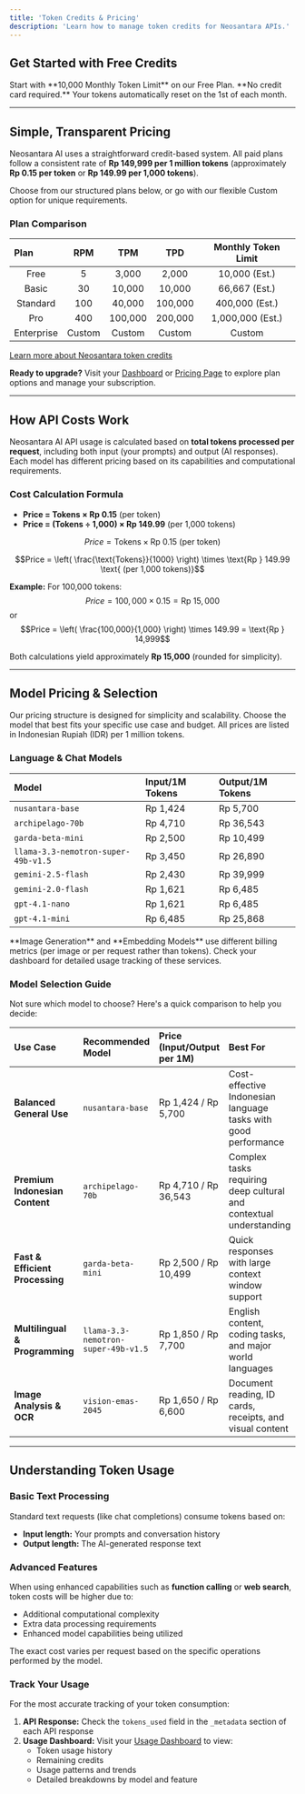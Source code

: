 ```yaml
---
title: 'Token Credits & Pricing'
description: 'Learn how to manage token credits for Neosantara APIs.'
---
```


## Get Started with Free Credits

<Card icon="key" href="https://app.neosantara.xyz/api-keys" title="Get your free API key" horizontal>
  Start with **10,000 Monthly Token Limit** on our Free Plan. **No credit card required.** Your tokens automatically reset on the 1st of each month.
</Card>

---

## Simple, Transparent Pricing

Neosantara AI uses a straightforward credit-based system. All paid plans follow a consistent rate of **Rp 149,999 per 1 million tokens** (approximately **Rp 0.15 per token** or **Rp 149.99 per 1,000 tokens**). 

Choose from our structured plans below, or go with our flexible Custom option for unique requirements.

### Plan Comparison

| <div align="left">**Plan**</div> | **RPM** | **TPM** | **TPD** | **Monthly Token Limit** |
| :---: | :---: | :---: | :---: | :---: |
| Free | 5 | 3,000 | 2,000 | 10,000 (Est.) |
| Basic | 30 | 10,000 | 10,000 | 66,667 (Est.) |
| Standard | 100 | 40,000 | 100,000 | 400,000 (Est.) |
| Pro | 400 | 100,000 | 200,000 | 1,000,000 (Est.) |
| Enterprise | Custom| Custom | Custom | Custom |

[Learn more about Neosantara token credits](/en/about/token-credits#how-api-costs-work)

**Ready to upgrade?** Visit your [Dashboard](https://app.neosantara.xyz/dashboard) or [Pricing Page](https://app.neosantara.xyz/pricing) to explore plan options and manage your subscription.

---

## How API Costs Work

Neosantara AI API usage is calculated based on **total tokens processed per request**, including both input (your prompts) and output (AI responses). Each model has different pricing based on its capabilities and computational requirements.

### Cost Calculation Formula

- **Price = Tokens × Rp 0.15** (per token)
- **Price = (Tokens ÷ 1,000) × Rp 149.99** (per 1,000 tokens)

$$Price = \text{Tokens} \times \text{Rp } 0.15 \text{ (per token)}$$

$$Price = \left( \frac{\text{Tokens}}{1000} \right) \times \text{Rp } 149.99 \text{ (per 1,000 tokens)}$$

**Example:** For 100,000 tokens:
$$Price = 100,000 \times 0.15 = \text{Rp } 15,000$$
or
$$Price = \left( \frac{100,000}{1,000} \right) \times 149.99 = \text{Rp } 14,999$$

Both calculations yield approximately **Rp 15,000** (rounded for simplicity).

---

## Model Pricing & Selection

Our pricing structure is designed for simplicity and scalability. Choose the model that best fits your specific use case and budget. All prices are listed in Indonesian Rupiah (IDR) per 1 million tokens.

### Language & Chat Models

| Model | Input/1M Tokens | Output/1M Tokens |
| :--- | :--- | :--- |
| `nusantara-base` | Rp 1,424 | Rp 5,700 |
| `archipelago-70b` | Rp 4,710 | Rp 36,543 |
| `garda-beta-mini` | Rp 2,500 | Rp 10,499 |
| `llama-3.3-nemotron-super-49b-v1.5` | Rp 3,450 | Rp 26,890 |
| `gemini-2.5-flash` | Rp 2,430 | Rp 39,999 |
| `gemini-2.0-flash` | Rp 1,621 | Rp 6,485 |
| `gpt-4.1-nano` | Rp 1,621 | Rp 6,485 |
| `gpt-4.1-mini` | Rp 6,485 | Rp 25,868 |

<Note>
**Image Generation** and **Embedding Models** use different billing metrics (per image or per request rather than tokens). Check your dashboard for detailed usage tracking of these services.
</Note>

### Model Selection Guide

Not sure which model to choose? Here's a quick comparison to help you decide:

| **Use Case** | **Recommended Model** | **Price (Input/Output per 1M)** | **Best For** |
| :--- | :--- | :--- | :--- |
| **Balanced General Use** | `nusantara-base` | Rp 1,424 / Rp 5,700 | Cost-effective Indonesian language tasks with good performance |
| **Premium Indonesian Content** | `archipelago-70b` | Rp 4,710 / Rp 36,543 | Complex tasks requiring deep cultural and contextual understanding |
| **Fast & Efficient Processing** | `garda-beta-mini` | Rp 2,500 / Rp 10,499 | Quick responses with large context window support |
| **Multilingual & Programming** | `llama-3.3-nemotron-super-49b-v1.5`| Rp 1,850 / Rp 7,700 | English content, coding tasks, and major world languages |
| **Image Analysis & OCR** | `vision-emas-2045` | Rp 1,650 / Rp 6,600 | Document reading, ID cards, receipts, and visual content |

---

## Understanding Token Usage

### Basic Text Processing
Standard text requests (like chat completions) consume tokens based on:
- **Input length:** Your prompts and conversation history
- **Output length:** The AI-generated response text

### Advanced Features
When using enhanced capabilities such as **function calling** or **web search**, token costs will be higher due to:
- Additional computational complexity
- Extra data processing requirements
- Enhanced model capabilities being utilized

The exact cost varies per request based on the specific operations performed by the model.

### Track Your Usage

For the most accurate tracking of your token consumption:

1. **API Response:** Check the `tokens_used` field in the `_metadata` section of each API response
2. **Usage Dashboard:** Visit your [Usage Dashboard](https://app.neosantara.xyz/usage) to view:
   - Token usage history
   - Remaining credits
   - Usage patterns and trends
   - Detailed breakdowns by model and feature